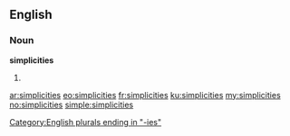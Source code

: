 ==English==

===Noun===
'''simplicities'''

# {{plural of|[[simplicity]]}}

[[Category:English plurals ending in "-ies"]]

[[ar:simplicities]]
[[eo:simplicities]]
[[fr:simplicities]]
[[ku:simplicities]]
[[my:simplicities]]
[[no:simplicities]]
[[simple:simplicities]]